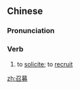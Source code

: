 ==Chinese==
{{zh-forms}}

===Pronunciation===
{{zh-pron
|m=zhàomù
|h=pfs=chêu-mu
|mn=tiàu-bō͘
|cat=v
}}

===Verb===
{{zh-verb}}

# to [[solicite]]; to [[recruit]]

[[zh:召募]]